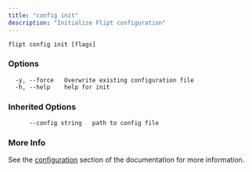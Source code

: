 ```yaml
---
title: "config init"
description: "Initialize Flipt configuration"
---
```


```
flipt config init [flags]
```

### Options

```
  -y, --force   Overwrite existing configuration file
  -h, --help    help for init
```

### Inherited Options

```
      --config string   path to config file
```

### More Info

See the [configuration](/configuration) section of the documentation for more information.

